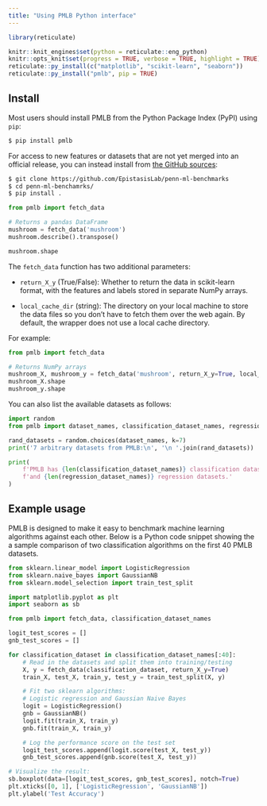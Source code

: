 ```yaml
---
title: "Using PMLB Python interface"
---
```


```r
library(reticulate)

knitr::knit_engines$set(python = reticulate::eng_python)
knitr::opts_knit$set(progress = TRUE, verbose = TRUE, highlight = TRUE)
reticulate::py_install(c("matplotlib", "scikit-learn", "seaborn"))
reticulate::py_install("pmlb", pip = TRUE)

```

## Install

Most users should install PMLB from the Python Package Index (PyPI) using `pip`:

```bash
$ pip install pmlb
```

For access to new features or datasets that are not yet merged into an official release, you can instead install from [the GitHub sources](https://github.com/EpistasisLab/penn-ml-benchmarks):

```bash
$ git clone https://github.com/EpistasisLab/penn-ml-benchmarks
$ cd penn-ml-benchamrks/
$ pip install .
```


``` python
from pmlb import fetch_data

# Returns a pandas DataFrame
mushroom = fetch_data('mushroom')
mushroom.describe().transpose()

mushroom.shape
```

The `fetch_data` function has two additional parameters:

* `return_X_y` (True/False): Whether to return the data in scikit-learn format, with the features and labels stored in separate NumPy arrays.

* `local_cache_dir` (string): The directory on your local machine to store the data files so you don't have to fetch them over the web again. By default, the wrapper does not use a local cache directory.

For example:

``` python
from pmlb import fetch_data

# Returns NumPy arrays
mushroom_X, mushroom_y = fetch_data('mushroom', return_X_y=True, local_cache_dir='../datasets')
mushroom_X.shape
mushroom_y.shape
```

You can also list the available datasets as follows:

``` python
import random
from pmlb import dataset_names, classification_dataset_names, regression_dataset_names

rand_datasets = random.choices(dataset_names, k=7)
print('7 arbitrary datasets from PMLB:\n', '\n '.join(rand_datasets))

print(
    f'PMLB has {len(classification_dataset_names)} classification datasets '
    f'and {len(regression_dataset_names)} regression datasets.'
)
```

## Example usage

PMLB is designed to make it easy to benchmark machine learning algorithms against each other. Below is a Python code snippet showing the a sample comparison of two classification algorithms on the first 40 PMLB datasets.


``` python
from sklearn.linear_model import LogisticRegression
from sklearn.naive_bayes import GaussianNB
from sklearn.model_selection import train_test_split

import matplotlib.pyplot as plt
import seaborn as sb

from pmlb import fetch_data, classification_dataset_names

logit_test_scores = []
gnb_test_scores = []

for classification_dataset in classification_dataset_names[:40]:
    # Read in the datasets and split them into training/testing
    X, y = fetch_data(classification_dataset, return_X_y=True)
    train_X, test_X, train_y, test_y = train_test_split(X, y)

    # Fit two sklearn algorithms:
    # Logistic regression and Gaussian Naive Bayes
    logit = LogisticRegression()
    gnb = GaussianNB()
    logit.fit(train_X, train_y)
    gnb.fit(train_X, train_y)

    # Log the performance score on the test set
    logit_test_scores.append(logit.score(test_X, test_y))
    gnb_test_scores.append(gnb.score(test_X, test_y))
```

```python
# Visualize the result:
sb.boxplot(data=[logit_test_scores, gnb_test_scores], notch=True)
plt.xticks([0, 1], ['LogisticRegression', 'GaussianNB'])
plt.ylabel('Test Accuracy')
```
